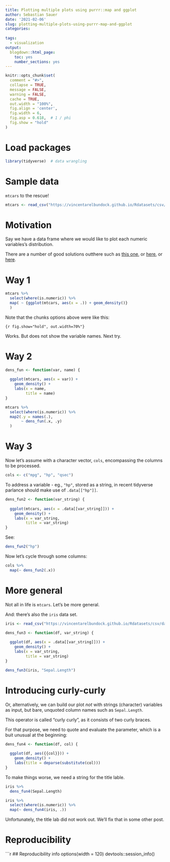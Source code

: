 ```yaml
---
title: Plotting multiple plots using purrr::map and ggplot
author: Sebastian Sauer
date: '2021-02-06'
slug: plotting-multiple-plots-using-purrr-map-and-ggplot
categories:
  
tags:
  - visualization
output:
  blogdown::html_page:
    toc: yes
    number_sections: yes
---
```




```r
knitr::opts_chunk$set(
  comment = "#>",
  collapse = TRUE,
  message = FALSE,
  warning = FALSE,
  cache = TRUE,
  out.width = "100%",
  fig.align = 'center',
  fig.width = 6,
  fig.asp = 0.618,  # 1 / phi
  fig.show = "hold"
)
```



# Load packages

```r
library(tidyverse)  # data wrangling
```



# Sample data


`mtcars` to the rescue!

```r
mtcars <- read_csv("https://vincentarelbundock.github.io/Rdatasets/csv/datasets/mtcars.csv")
```



# Motivation


Say we have a data frame where we would like to plot each numeric variables's distribution.

There are a number of good solutions outthere such as [this one](https://aosmith.rbind.io/2018/08/20/automating-exploratory-plots/), or [here](https://stackoverflow.com/questions/62323725/problem-with-passing-ggplot-titles-in-a-purrr-loop-list-columns), or [here](https://stackoverflow.com/questions/45362462/how-do-pipes-work-with-purrr-map-function-and-the-dot-symbol).




# Way 1


```r
mtcars %>% 
  select(where(is.numeric)) %>% 
  map( ~ {ggplot(mtcars, aes(x = .)) + geom_density()}
  )
```

Note that the chunks options above were like this:

`{r fig.show="hold", out.width=70%"}`


Works. But does not show the variable names. 
Next try.



# Way 2


```r
dens_fun <- function(var, name) {
  
  ggplot(mtcars, aes(x = var)) +
    geom_density() +
    labs(x = name,
         title = name)
}

mtcars %>% 
  select(where(is.numeric)) %>% 
  map2(.y = names(.),
       ~ dens_fun(.x, .y)
  )
```



# Way 3

Now let's assume with a character vector, `cols`, encompassing the columns to be processed.

```r
cols <- c("mpg", "hp", "qsec")
```


To address a variable - eg., `"hp"`,  stored as a string, in recent tidyverse parlance should 
make use of `.data[["hp"]]`.

```r
dens_fun2 <- function(var_string) {
  
  ggplot(mtcars, aes(x = .data[[var_string]])) +
    geom_density() +
    labs(x = var_string,
         title = var_string)
}
```

See:

```r
dens_fun2("hp")
```

Now let's cycle through some columns:

```r
cols %>% 
  map(~ dens_fun2(.x))
```


# More general


Not all in life is `mtcars`. Let's be more general.

And: there's also the `iris` data set.

```r
iris <- read_csv("https://vincentarelbundock.github.io/Rdatasets/csv/datasets/iris.csv")
```



```r
dens_fun3 <- function(df, var_string) {
  
  ggplot(df, aes(x = .data[[var_string]])) +
    geom_density() +
    labs(x = var_string,
         title = var_string)
}
```




```r
dens_fun3(iris, "Sepal.Length")
```


# Introducing curly-curly 

Or, alternatively, we can build our plot *not* with strings (character) variables as input,
but bare, unquoted column names such as `Sepal.Length`.

This operator is called "curly curly",
as it consists of two curly braces.


For that purpose,
we need to quote and evaluate the parameter,
which is a buit unusual at the beginning:

```r
dens_fun4 <- function(df, col) {
  
  ggplot(df, aes({{col}})) +
    geom_density() +
    labs(title = deparse(substitute(col)))
}
```

To make things worse,
we need a string for the title lable.

```r
iris %>% 
  dens_fun4(Sepal.Length)
```


```r
iris %>% 
  select(where(is.numeric)) %>% 
  map(~ dens_fun4(iris, .))
```

Unfortunately,
the title lab did not work out.
We'll fix that in some other post.





# Reproducibility

```r
## Reproducibility info
options(width = 120)
devtools::session_info()


